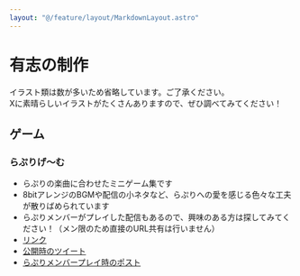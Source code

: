 ```yaml
---
layout: "@/feature/layout/MarkdownLayout.astro"
---
```


# 有志の制作

イラスト類は数が多いため省略しています。ご了承ください。  
Xに素晴らしいイラストがたくさんありますので、ぜひ調べてみてください！

## ゲーム

### らぷりげ〜む

- らぷりの楽曲に合わせたミニゲーム集です
- 8bitアレンジのBGMや配信の小ネタなど、らぷりへの愛を感じる色々な工夫が散りばめられています
- らぷりメンバーがプレイした配信もあるので、興味のある方は探してみてください！（メン限のため直接のURL共有は行いません）
- [リンク](https://t.co/C9NcbVc6yM)
- [公開時のツイート](https://twitter.com/dong_feng/status/1617125051509407747)
- [らぷりメンバープレイ時のポスト](https://twitter.com/dong_feng/status/1617125051509407747)
